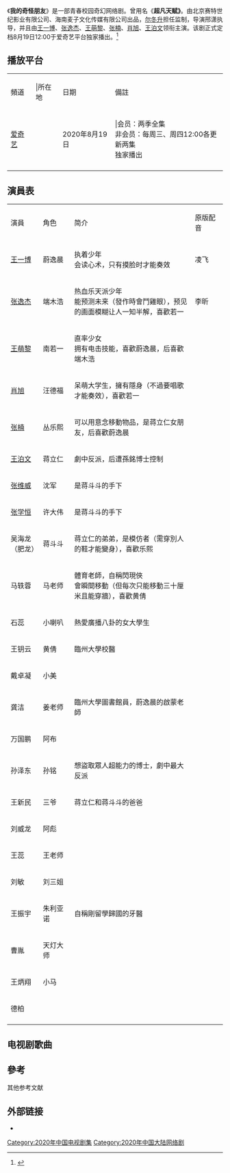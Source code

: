 {{电视节目信息框
| 颜色 = #FA8072
| 名称 = 我的奇怪朋友
| 英文名称 = 
| 原名 = 超凡天赋
| 图片 = [[File:Wo_De_Qi_Guai_Peng_You.jpg|240px]]
| 图说 = 
| 分类 = 青春、校园、奇幻
| 標語 = 
| 原创者 = 
| 编剧 = 梁佳豪
| 导演 = 邢潇
| 演出 = {{nowrap|[[王一博|王一博]]、[[张逸杰|张逸杰]]、[[王萌黎|王萌黎]]、<br>[[张楠_(演员)|张楠]]、[[肖旭|肖旭]]、[[王泊文|王泊文]]}}
| 配音 = 
| 旁白 = 
| 片尾曲 = 
| 主題曲 =
| 插曲 = 
| 国家 = {{CHN}}
| 语言 = [[現代標準漢語|漢語]]
| 季数 = 2
| 原集數 = 24集
| 出品人 = 
| 制片人 = 武威
| 监制  = [[尔冬升|尔冬升]]
| 制作年份 =2018
| 执行制片 = 
| 制作公司 = 北京赛特世纪影业有限公司<br>海南麦子文化传媒有限公司出品<br>厦门自在互娱文化传媒有限公司<br>北京本佳文化传媒有限公司<br>御嘉（霍尔果斯）影视传媒有限公司<br>中影演艺经纪（北京）有限公司<br>安吉云加投资合伙企业（有限合伙）<br>北京春秋博纳文化传媒有限公司<br>唐娱（北京）文化传媒有限公司
| 拍摄地 = {{CHN}}[[广东省|广东省]][[珠海市|珠海市]]
| 摄像 = 
| 每集長 = 
| 首播国家 = {{CHN}}
| 电视网 = {{CHN}}[[爱奇艺|爱奇艺]]
| 集數 = 
| 视频制式 =
| 音频制式 =
| 频道 =
| 开始 = 
| 结束 = 
| 先于 = 
| 后于 = 
| 相关剧集 = 
| 官方网站 = 
}}
《'''我的奇怪朋友'''》是一部青春校园奇幻网络剧。曾用名《'''超凡天赋》'''。由北京赛特世纪影业有限公司、海南麦子文化传媒有限公司出品，[[尔冬升|尔冬升]]担任监制，导演邢潇执导，并且由[[王一博|王一博]]、[[张逸杰|张逸杰]]、[[王萌黎|王萌黎]]、[[张楠_(演员)|张楠]]、[[肖旭|肖旭]]、[[王泊文|王泊文]]领衔主演。该剧正式定档8月19日12:00于爱奇艺平台独家播出。<ref>{{Cite web |url=https://3g.china.com/act/ent/11042503/20200814/38638551.html |title=《我的奇怪朋友》定档819上线 王一博张逸杰超凡天赋引爆今秋 |access-date=2020-08-14 |archive-date=2020-11-07 |archive-url=https://web.archive.org/web/20201107095914/https://3g.china.com/act/ent/11042503/20200814/38638551.html |dead-url=no }}</ref>

== 播放平台 ==
{| class="wikitable" width="50%"
|- style="background:#FA8072 color:white" align=center
|頻道|||所在地||日期||備註
|-
|[[爱奇艺|爱奇艺]]||{{CHN}}||2020年8月19日|||会员：两季全集<br>非会员：每周三、周四12:00各更新两集<br>独家播出
|-
|}

== 演員表 ==
{|class="wikitable" width="60%"
|- style="background:#FA8072; color:black" align=center
|style="width:2%"|演員||style="width:3%"|角色||style="width:15%"|简介||style="width:3%"|原版配音
|-
|[[王一博|王一博]]||蔚逸晨||执着少年<br>会读心术，只有摸脸时才能奏效||凌飞
|-
|[[张逸杰|张逸杰]]||端木浩||热血乐天派少年<br>能预测未来（發作時會鬥雞眼），预见的画面模糊让人一知半解，喜歡若一||李昕
|-
|[[王萌黎|王萌黎]]||南若一||直率少女<br>拥有电击技能，喜歡蔚逸晨，后喜歡端木浩||
|-
|[[肖旭|肖旭]]||汪德福||呆萌大学生，擁有隱身（不過要唱歌才能奏效），喜歡若一||
|-
|[[张楠_(演员)|张楠]]||丛乐熙||可以用意念移動物品，是蒋立仁女朋友，后喜歡蔚逸晨||
|-
|[[王泊文|王泊文]]||蒋立仁||劇中反派，后遭孫銘博士控制||
|-
|[[张维威|张维威]]||沈军||是蒋斗斗的手下||
|-
|[[张学恒|张学恒]]||许大伟||是蒋斗斗的手下||
|-
|吴海龙（肥龙）||蒋斗斗||蒋立仁的弟弟，是模仿者（需穿別人的鞋才能變身），喜歡乐熙||
|-
|马轶蓉||马老师||體育老師，自稱閃現俠<br>會瞬間移動（但每次只能移動三十厘米且能穿牆），喜歡黄倩||
|-
|石蕊||小喇叭||熱愛廣播八卦的女大學生||
|-
|王钥云||黄倩||臨州大學校醫||
|-
|戴卓凝||小美||||
|-
|龚洁||姜老师||臨州大學圖書館員，蔚逸晨的啟蒙老師||
|-
|万国鹏||阿布||||
|-
|孙泽东||孙铭||想盜取眾人超能力的博士，劇中最大反派||
|-
|王新民||三爷||蒋立仁和蒋斗斗的爸爸||
|-
|刘威龙||阿彪||||
|-
|王蕊||王老师||||
|-
|刘敏||刘三姐||||
|-
|王振宇||朱利亚诺||自稱剛留學歸國的牙醫||
|-
|曹胤||天灯大师||||
|-
|王炳翔||小马||||
|-
|德柏||||||
|-
|}

==电视剧歌曲==
{{Tracklist
| collapsed       = 
| headline        = 
| extra_column    = 演唱
| total_length    = 
| all_writing     = 
| all_lyrics      = 
| all_music       =

| title1          = 《全民情敌》
| note1           = 主题曲
| writer1         = 
| lyrics1         = 代岳东
| music1          = 岑思源
| arranger1       = 陆泰名
| extra1          = [[陈小春|陈小春]]

| title2          = 《还不想长大》
| note2           = 片头曲
| lyrics2         = 代岳东
| music2          = 李智圣霖
| arranger2       = 李智圣霖
| extra2          = [[董又霖|董又霖]]

| title3          = 《我心情不太好》
| note3           = 片尾曲
| lyrics3         = 代岳东
| music3          = 岑思源
| arranger3       = 岑思源
| extra3          = [[郑云龙|郑云龙]]

| title4          = 《舍得》
| note4           = 插曲
| lyrics4         = 代岳东
| music4          = 代岳东
| arranger4      = 岑思源
| extra4          = 王泊文

| title5          = 《刺猬与仙人掌》
| note5           = 插曲
| lyrics5         = 代岳东
| music5          = 代岳东
| arranger5      = 岑思源
| extra5          = [[弦子|弦子]]

| title6          = 《沉默的恋人》
| note6           = 插曲
| lyrics6         = 代岳东
| music6          = 魏潇逸、王瑞克、代岳东
| arranger6      = 岑思源
| extra6          = [[周锐_(音乐人)|周锐]]

| title7          = 《不要说再见》
| note7           = 插曲
| lyrics7         = 代岳东
| music7          = 岑思源
| arranger7      = 岑思源
| extra7          = 半吨兄弟

| title8          = 《以笑欺人》
| note8           = 插曲
| lyrics8         = 张鹏鹏
| music8          = 代岳东
| arranger8      = 岑思源
| extra8          = 吕口口

| title9          = 《不眠之夜》
| note9           = 插曲
| lyrics9         = 代岳东
| music9          = 朴男虎
| arranger9      = 朴男虎
| extra9          = Panda组合

| title10          = 《You Can Count On Me》
| note10           = 插曲
| lyrics10         = 代岳东、朴男虎
| music10          = 朴男虎
| arranger10      = 朴男虎
| extra10          = Panda组合
}}

== 參考 ==
{{reflist}}
;其他参考文献
== 外部链接 ==
*{{新浪微博|234315712}}

{{DEFAULTSORT:W我}}
[[Category:2020年中国电视剧集|Category:2020年中国电视剧集]]
[[Category:2020年中国大陆网络剧|Category:2020年中国大陆网络剧]]